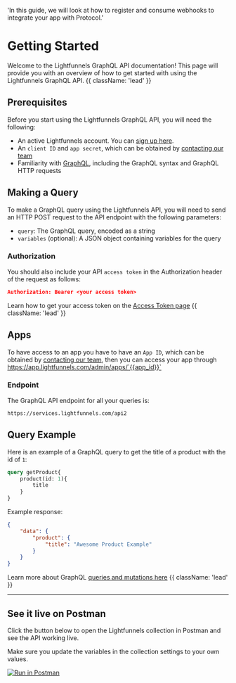  'In this guide, we will look at how to register and consume webhooks to integrate your app with Protocol.'

# Getting Started

Welcome to the Lightfunnels GraphQL API documentation! This page will provide you with an overview of how to get started with using the Lightfunnels GraphQL API. {{ className: 'lead' }}

## Prerequisites

Before you start using the Lightfunnels GraphQL API, you will need the following:

- An active Lightfunnels account. You can [sign up here](https://app.lightfunnels.com/admin/auth/signup).
- An `client ID` and `app secret`, which can be obtained by [contacting our team](mailto:support@lightfunnels.com?subject=New%20Lightfunnels%20application%20request&body=Hello%20Lightfunnels%2C%0D%0A%0D%0AI%20would%20like%20to%20create%20a%20new%20application%20to%20use%20your%20API.%0D%0A%0D%0AMy%20app%20name%20is%3A%20REPLACE_WITH_YOUR_APP_NAME%0D%0AMy%20app%20URL%20is%3A%20https%3A%2F%2Flocalhost%3A3000%2F%0D%0AMy%20redirect%20URL%20is%3A%20https%3A%2F%2Flocalhost%3A3000%2Fredirect%0D%0A%0D%0AThanks%0D%0A%0D%0AYour%20name)
- Familiarity with [GraphQL](https://graphql.org/), including the GraphQL syntax and GraphQL HTTP requests

## Making a Query
To make a GraphQL query using the Lightfunnels API, you will need to send an HTTP POST request to the API endpoint with the following parameters:

- `query`: The GraphQL query, encoded as a string
- `variables` (optional): A JSON object containing variables for the query

### Authorization
You should also include your API `access token` in the Authorization header of the request as follows:
```json {{ title: 'Authorization header' }}
Authorization: Bearer <your access token>
```
Learn how to get your access token on the [Access Token page](/authentication) {{ className: 'lead' }}

## Apps

To have access to an app you have to have an `App ID`, which can be obtained by [contacting our team](mailto:support@lightfunnels.com),
then you can access your app through https://app.lightfunnels.com/admin/apps/`{{app_id}}`

### Endpoint

The GraphQL API endpoint for all your queries is:

```text {{ title: 'GraphQL endpoint' }}
https://services.lightfunnels.com/api2
```

## Query Example
Here is an example of a GraphQL query to get the title of a product with the id of `1`:


```graphql {{ title: 'Example query' }}
query getProduct{
    product(id: 1){
        title
    }
}
```

Example response:

```json {{ title: 'Example query' }}
{
    "data": {
        "product": {
            "title": "Awesome Product Example"
        }
    }
}
```

Learn more about GraphQL [queries and mutations here](https://graphql.org/learn/queries/) {{ className: 'lead' }}

---

## See it live on Postman
Click the button below to open the Lightfunnels collection in Postman and see the API working live.

Make sure you update the variables in the collection settings to your own values.

[![Run in Postman](https://run.pstmn.io/button.svg)](https://god.gw.postman.com/run-collection/25777811-deac7e44-eded-44d2-8daa-0a79a13dec06?action=collection%2Ffork&collection-url=entityId%3D25777811-deac7e44-eded-44d2-8daa-0a79a13dec06%26entityType%3Dcollection%26workspaceId%3Dfa9c0249-aba8-4d8f-8378-47dad60c4b51)
